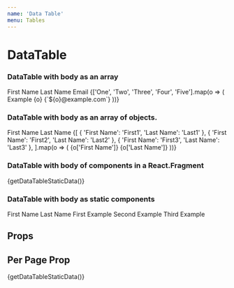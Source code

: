 ```yaml
---
name: 'Data Table'
menu: Tables
---
```




# DataTable

<Playground>
  <h3>DataTable with body as an array</h3>
  <DataTable>
    <TableHead>
      <TableCell>First Name</TableCell>
      <TableCell>Last Name</TableCell>
      <TableCell>Email</TableCell>
    </TableHead>
    {['One', 'Two', 'Three', 'Four', 'Five'].map(o => (
      <TableRow key="example">
        <TableCell>Example</TableCell>
        <TableCell>{o}</TableCell>
        <TableCell>{`${o}@example.com`}</TableCell>
      </TableRow>
    ))}
  </DataTable>
  
  <h3>DataTable with body as an array of objects.</h3>
  <DataTable>
    <TableHead>
      <TableCell>First Name</TableCell>
      <TableCell>Last Name</TableCell>
    </TableHead>
    {[
      { 'First Name': 'First1', 'Last Name': 'Last1' },
      { 'First Name': 'First2', 'Last Name': 'Last2' },
      { 'First Name': 'First3', 'Last Name': 'Last3' },
    ].map(o => (
      <TableRow key="example">
        <TableCell>{o['First Name']}</TableCell>
        <TableCell>{o['Last Name']}</TableCell>
      </TableRow>
    ))}
  </DataTable>
  
  <h3>DataTable with body of components in a React.Fragment</h3>
  <DataTable>
    {getDataTableStaticData()}
  </DataTable>
  
  <h3>DataTable with body as static components</h3>
  <DataTable>
    <TableHead>
      <TableCell>First Name</TableCell>
      <TableCell>Last Name</TableCell>
    </TableHead>
    <TableRow>
      <TableCell>First</TableCell>
      <TableCell>Example</TableCell>
    </TableRow>
    <TableRow>
      <TableCell>Second</TableCell>
      <TableCell>Example</TableCell>
    </TableRow>
    <TableRow>
      <TableCell>Third</TableCell>
      <TableCell>Example</TableCell>
    </TableRow>
  </DataTable>
</Playground>

## Props

<Props of={DataTable} />

## Per Page Prop

<Playground>
  <DataTable perPage={25}>
    {getDataTableStaticData()}
  </DataTable>
</Playground>
